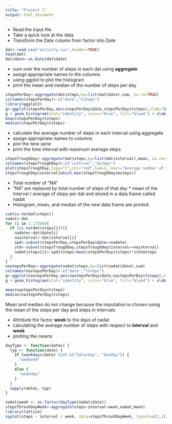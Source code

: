 ```yaml
---
title: "Project 1"
output: html_document
---
```


- Read the input file
- Take a quick look at the data
- Transform the Date column from factor into Date

```r
dat<-read.csv("activity.csv",header=TRUE)
head(dat)
dat$date<-as.Date(dat$date)
```

- sum over the number of steps in each dat using **aggregate**
- assign appropriate names to the columns
- using ggplot to plot the histogram
- print the mean and median of the number of steps per day

```r
stepsPerDay<-aggregate(dat$steps,by=list(dat$date),sum, na.rm=TRUE)
colnames(stepsPerDay)<-c("date","tsteps")
library(ggplot2)
g<-ggplot(stepsPerDay,aes(stepsPerDay$date,stepsPerDay$tsteps),xlab="Date")
g + geom_histogram(stat="identity", color="blue", fill="blue4") + xlab("Date") + ylab("Total number of steps per day") + ggtitle("Number of steps per day during observation")
mean(stepsPerDay$tsteps)
median(stepsPerDay$tsteps)
```

- calculate the average number of steps in each interval using aggregate
- assign appropriate names to columns
- plot the time serie
- print the time interval with maximum average steps

```r
stepsTroughDay<-aggregate(dat$steps,by=list(dat$interval),mean, na.rm=TRUE)
colnames(stepsTroughDay)<-c("interval","msteps")
plot(stepsTroughDay,type="l",col="red",lwd=2, main="Average number of steps in time intervals")
stepsTroughDay$interval[which.max(stepsTroughDay$msteps)]
```

- Total number of "NA"
- "NA" are replaced by total number of steps of that day * mean of the interval / average of steps per dat and stored in a data frame called nadat
- Histogram, mean, and median of the new data frame are printed.

```r
sum(is.na(dat$steps))
nadat<-dat
for (i in 1:17568){
  if (is.na(dat$steps[i])){
    nadate<-dat$date[i]
    nainterval<-dat$interval[i]
    spd<-subset(stepsPerDay,stepsPerDay$date==nadate)
    std<-subset(stepsTroughDay,stepsTroughDay$interval==nainterval)
    nadat$steps[i]<-spd$tsteps/mean(stepsPerDay$tsteps)*std$msteps
  }
}
nastepsPerDay<-aggregate(nadat$steps,by=list(nadat$date),sum)
colnames(nastepsPerDay)<-c("date","tsteps")
g<-ggplot(nastepsPerDay,aes(nastepsPerDay$date,nastepsPerDay$tsteps),xlab="Date")
g + geom_histogram(stat="identity", color="blue", fill="blue4") + xlab("Date") + ylab("Total number of steps per day") + ggtitle("Number of steps per day during observation")

mean(nastepsPerDay$tsteps)
median(nastepsPerDay$tsteps)
```
Mean and median do not change because the imputation is chosen using the
mean of the steps per day and steps in intervals.

- Attribute the factor **week** to the days of nadat
- calculating the average number of steps with respect to **interval** and
**week**
- plotting the means

```r
dayType <- function(dates) {
  typ <- function(date) {
    if (weekdays(date) %in% c("Saturday", "Sunday")) {
      "weekend"
    }
    else {
      "weekday"
    }
  }
  sapply(dates, typ)
}

nadat$week <- as.factor(dayType(nadat$date))
stepsThrouhDayWeek<-aggregate(steps~interval+week,nadat,mean)
library(lattice)
xyplot(steps ~ interval | week, data=stepsThrouhDayWeek, layout=c(2,1), type='l',lwd=1.5)
```